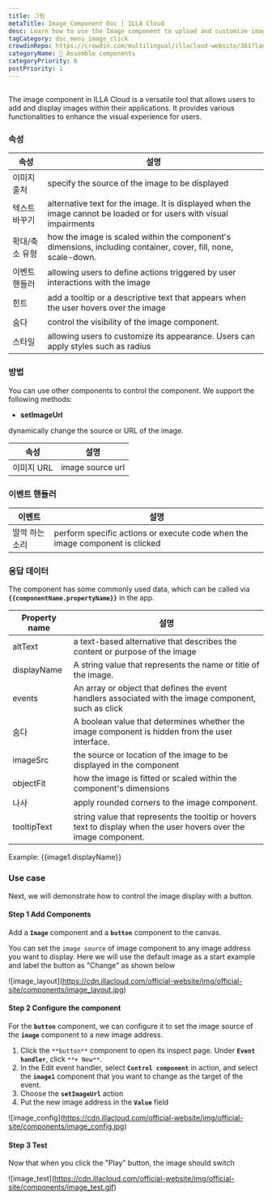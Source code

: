 ```yaml
---
title: 그림
metaTitle: Image Component Doc | ILLA Cloud
desc: Learn how to use the Image component to upload and customize image for your app in ILLA Cloud.
tagCategory: doc_menu_image_click
crowdinRepo: https://crowdin.com/multilingual/illacloud-website/381?languages=en&filter=basic&value=0
categoryName: 🧬 Assemble components
categoryPriority: 6
postPriority: 1
---
```


## <h2 hidden>What is Image?</h2>

The image component in ILLA Cloud is a versatile tool that allows users to add and display images within their applications. It provides various functionalities to enhance the visual experience for users.

### 속성

| 속성           | 설명                                                                                                                   |
| ------------ | -------------------------------------------------------------------------------------------------------------------- |
| 이미지 출처       | specify the source of the image to be displayed                                                                      |
| 텍스트 바꾸기      | alternative text for the image. It is displayed when the image cannot be loaded or for users with visual impairments |
| 확대/축소 유형     | how the image is scaled within the component's dimensions, including container, cover, fill, none, scale-down.       |
| 이벤트 핸들러      | allowing users to define actions triggered by user interactions with the image                                       |
| 힌트           | add a tooltip or a descriptive text that appears when the user hovers over the image                                 |
| 숨다           | control the visibility of the image component.                                                                       |
| 스타일          | allowing users to customize its appearance. Users can apply styles such as radius                                    |

### 방법

You can use other components to control the component. We support the following methods:

-   **setImageUrl**

dynamically change the source or URL of the image.

| 속성       | 설명               |
| -------- | ---------------- |
| 이미지 URL  | image source url |

### 이벤트 핸들러

| 이벤트      | 설명                                                                           |
| -------- | ---------------------------------------------------------------------------- |
| 딸깍 하는 소리 | perform specific actions or execute code when the image component is clicked |

### 응답 데이터

The component has some commonly used data, which can be called via **`{{componentName.propertyName}}`** in the app.

| Property name | 설명                                                                                                                |
| ------------- | ----------------------------------------------------------------------------------------------------------------- |
| altText       | a text-based alternative that describes the content or purpose of the image                                       |
| displayName   | A string value that represents the name or title of the image.                                                    |
| events        | An array or object that defines the event handlers associated with the image component, such as click             |
| 숨다            | A boolean value that determines whether the image component is hidden from the user interface.                    |
| imageSrc      | the source or location of the image to be displayed in the component                                              |
| objectFit     | how the image is fitted or scaled within the component's dimensions                                               |
| 나사            | apply rounded corners to the image component.                                                                     |
| tooltipText   | string value that represents the tooltip or hovers text to display when the user hovers over the image component. |

Example: {{image1.displayName}}

### Use case

Next, we will demonstrate how to control the image display with a button.

#### Step 1 Add Components

Add a **`Image`** component and a **`button`** component to the canvas.

You can set the `image source` of image component to any image address you want to display. Here we will use the default image as a start example and label the button as "Change" as shown below

![image_layout]\(https://cdn.illacloud.com/official-website/img/official-site/components/image_layout.jpg)

#### Step 2 Configure the component

For the **`button`** component, we can configure it to set the image source of the **`image`** component to a new image address.

1.  Click the `**button**` component to open its inspect page. Under **`Event handler`**, click `**+ New**`.
2.  In the Edit event handler, select **`Control component`** in action, and select the **`image1`** component that you want to change as the target of the event.
3.  Choose the **`setImageUrl`** action
4.  Put the new image address in the **`Value`** field

![image_config]\(https://cdn.illacloud.com/official-website/img/official-site/components/image_config.jpg)

#### Step 3 Test

Now that when you click the "Play" button, the image should switch

![image_test]\(https://cdn.illacloud.com/official-website/img/official-site/components/image_test.gif)
